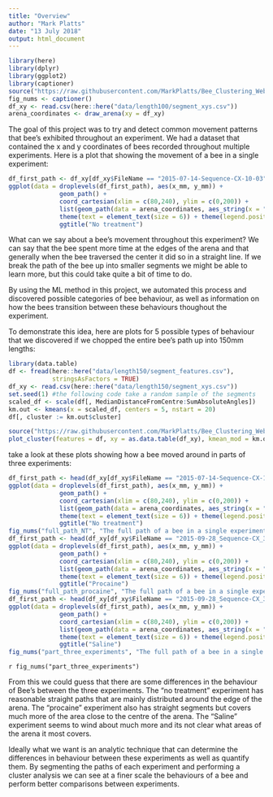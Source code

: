 ```yaml
---
title: "Overview"
author: "Mark Platts"
date: "13 July 2018"
output: html_document
---
```


```r
library(here)
library(dplyr)
library(ggplot2)
library(captioner)
source("https://raw.githubusercontent.com/MarkPlatts/Bee_Clustering_Website/master/code/R/helper_functions.R")
fig_nums <- captioner()
df_xy <- read.csv(here::here("data/length100/segment_xys.csv"))
arena_coordinates <- draw_arena(xy = df_xy)
```

The goal of this project was to try and detect common movement patterns that bee's exhibited throughout an experiment. We had a dataset that contained the x and y coordinates of bees recorded throughout multiple experiments. Here is a plot that showing the movement of a bee in a single experiment:

```r
df_first_path <- df_xy[df_xy$FileName == "2015-07-14-Sequence-CX-10-03", ]
ggplot(data = droplevels(df_first_path), aes(x_mm, y_mm)) + 
              geom_path() + 
              coord_cartesian(xlim = c(80,240), ylim = c(0,200)) +
              list(geom_path(data = arena_coordinates, aes_string(x = "x", y = "y"))) + 
              theme(text = element_text(size = 6)) + theme(legend.position="none") +
              ggtitle("No treatment")
```

What can we say about a bee's movement throughout this experiment? We can say that the bee spent more time at the edges of the arena and that generally when the bee traversed the center it did so in a straight line. If we break the path of the bee up into smaller segments we might be able to learn more, but this could take quite a bit of time to do.

By using the ML method in this project, we automated this process and discovered possible categories of bee behaviour, as well as information on how the bees transition between these behaviours thoughout the experiment.

To demonstrate this idea, here are plots for 5 possible types of behaviour that we discovered if we chopped the entire bee's path up into 150mm lengths:

```r

library(data.table)
df <- fread(here::here("data/length150/segment_features.csv"),
            stringsAsFactors = TRUE)
df_xy <- read.csv(here::here("data/length150/segment_xys.csv"))
set.seed(1) #the following code take a random sample of the segments
scaled_df <- scale(df[, MedianDistanceFromCentre:SumAbsoluteAngles])
km.out <- kmeans(x = scaled_df, centers = 5, nstart = 20)
df[, cluster := km.out$cluster]
```

```r
source("https://raw.githubusercontent.com/MarkPlatts/Bee_Clustering_Website/master/code/R/helper_functions.R")
plot_cluster(features = df, xy = as.data.table(df_xy), kmean_mod = km.out, nSegments = 5)
```



 take a look at these plots showing how a bee moved around in parts of three experiments:

```r
df_first_path <- head(df_xy[df_xy$FileName == "2015-07-14-Sequence-CX-10-03", ], n = 10000)
ggplot(data = droplevels(df_first_path), aes(x_mm, y_mm)) + 
              geom_path() + 
              coord_cartesian(xlim = c(80,240), ylim = c(0,200)) +
              list(geom_path(data = arena_coordinates, aes_string(x = "x", y = "y"))) + 
              theme(text = element_text(size = 6)) + theme(legend.position="none") +
              ggtitle("No treatment")
fig_nums("full_path_NT", "The full path of a bee in a single experiment, treated with saline.", display = F)
df_first_path <- head(df_xy[df_xy$FileName == "2015-09-28_Sequence-CX_30_02", ], n = 10000)
ggplot(data = droplevels(df_first_path), aes(x_mm, y_mm)) + 
              geom_path() + 
              coord_cartesian(xlim = c(80,240), ylim = c(0,200)) +
              list(geom_path(data = arena_coordinates, aes_string(x = "x", y = "y"))) + 
              theme(text = element_text(size = 6)) + theme(legend.position="none") +
              ggtitle("Procaine")
fig_nums("full_path_procaine", "The full path of a bee in a single experiment.", display = F)
df_first_path <- head(df_xy[df_xy$FileName == "2015-09-28_Sequence-CX_30_05", ], n = 10000)
ggplot(data = droplevels(df_first_path), aes(x_mm, y_mm)) + 
              geom_path() + 
              coord_cartesian(xlim = c(80,240), ylim = c(0,200)) +
              list(geom_path(data = arena_coordinates, aes_string(x = "x", y = "y"))) + 
              theme(text = element_text(size = 6)) + theme(legend.position="none") +
              ggtitle("Saline")
fig_nums("part_three_experiments", "The full path of a bee in a single experiment, treated with saline.", display = F)
```

`r fig_nums("part_three_experiments")`

From this we could guess that there are some differences in the behaviour of Bee's between the three experiments. The "no treatment" experiment has reasonable straight paths that are mainly distributed around the edge of the arena. The "procaine" experiment also has straight segments but covers much more of the area close to the centre of the arena. The "Saline" experiment seems to wind about much more and its not clear what areas of the arena it most covers.

Ideally what we want is an analytic technique that can determine the differences in behaviour between these experiments as well as quantify them. By segmenting the paths of each experiment and performing a cluster analysis we can see at a finer scale the behaviours of a bee and perform better comparisons between experiments.
